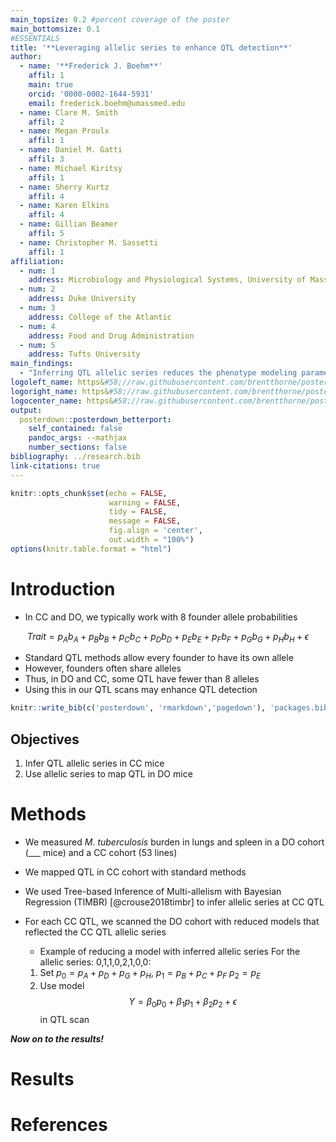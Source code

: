 ```yaml
---
main_topsize: 0.2 #percent coverage of the poster
main_bottomsize: 0.1
#ESSENTIALS
title: '**Leveraging allelic series to enhance QTL detection**'
author:
  - name: '**Frederick J. Boehm**'
    affil: 1
    main: true
    orcid: '0000-0002-1644-5931'
    email: frederick.boehm@umassmed.edu
  - name: Clare M. Smith
    affil: 2
  - name: Megan Proulx
    affil: 1
  - name: Daniel M. Gatti
    affil: 3
  - name: Michael Kiritsy
    affil: 1
  - name: Sherry Kurtz
    affil: 4
  - name: Karen Elkins
    affil: 4
  - name: Gillian Beamer
    affil: 5
  - name: Christopher M. Sassetti
    affil: 1
affiliation:
  - num: 1
    address: Microbiology and Physiological Systems, University of Massachusetts Medical School
  - num: 2
    address: Duke University
  - num: 3
    address: College of the Atlantic
  - num: 4
    address: Food and Drug Administration
  - num: 5
    address: Tufts University
main_findings:
  - "Inferring QTL allelic series reduces the phenotype modeling parameter space"
logoleft_name: https&#58;//raw.githubusercontent.com/brentthorne/posterdown/master/images/betterhexlogo.png
logoright_name: https&#58;//raw.githubusercontent.com/brentthorne/posterdown/master/images/betterhexlogo.png
logocenter_name: https&#58;//raw.githubusercontent.com/brentthorne/posterdown/master/images/qr-code-black.png
output: 
  posterdown::posterdown_betterport:
    self_contained: false
    pandoc_args: --mathjax
    number_sections: false
bibliography: ../research.bib
link-citations: true
---
```


```r
knitr::opts_chunk$set(echo = FALSE,
                      warning = FALSE,
                      tidy = FALSE,
                      message = FALSE,
                      fig.align = 'center',
                      out.width = "100%")
options(knitr.table.format = "html") 
```

# Introduction

- In CC and DO, we typically work with 8 founder allele probabilities

$${Trait} = p_{A}b_A +  
p_{B}b_B +
p_{C}b_C +
p_{D}b_D +
p_{E}b_E +
p_{F}b_F +
p_{G}b_G +
p_{H}b_H + 
\epsilon$$

- Standard QTL methods allow every founder to have its own allele
- However, founders often share alleles
- Thus, in DO and CC, some QTL have fewer than 8 alleles
- Using this in our QTL scans may enhance QTL detection


```r
knitr::write_bib(c('posterdown', 'rmarkdown','pagedown'), 'packages.bib')
```

## Objectives

1. Infer QTL allelic series in CC mice
1. Use allelic series to map QTL in DO mice


# Methods

- We measured *M. tuberculosis* burden in lungs and spleen in a DO cohort (___ mice) and a CC cohort (53 lines)

- We mapped QTL in CC cohort with standard methods

- We used Tree-based Inference of Multi-allelism with Bayesian Regression (TIMBR) [@crouse2018timbr] to infer allelic series at CC QTL

- For each CC QTL, we scanned the DO cohort with reduced models that reflected the CC QTL allelic series

    - Example of reducing a model with inferred allelic series
    For the allelic series: 0,1,1,0,2,1,0,0:
    1. Set $p_0 = p_A + p_D + p_G + p_H$,
    $p_1 = p_B + p_C + p_F$
    $p_2 = p_E$
    2. Use model $$Y = \beta_0p_0 + \beta_1 p_1 + \beta_2p_2 + \epsilon$$ in QTL scan




**_Now on to the results!_**

# Results




# References

